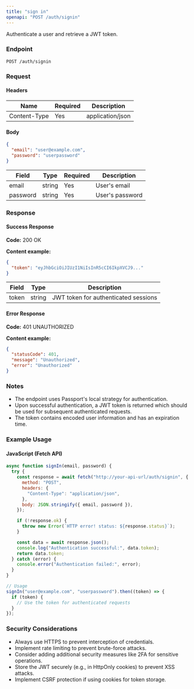 ```yaml
---
title: "sign in"
openapi: "POST /auth/signin"
---
```


Authenticate a user and retrieve a JWT token.

### Endpoint

```
POST /auth/signin
```

### Request

#### Headers

| Name         | Required | Description      |
| ------------ | -------- | ---------------- |
| Content-Type | Yes      | application/json |

#### Body

```json
{
  "email": "user@example.com",
  "password": "userpassword"
}
```

| Field    | Type   | Required | Description     |
| -------- | ------ | -------- | --------------- |
| email    | string | Yes      | User's email    |
| password | string | Yes      | User's password |

### Response

#### Success Response

**Code:** 200 OK

**Content example:**

```json
{
  "token": "eyJhbGciOiJIUzI1NiIsInR5cCI6IkpXVCJ9..."
}
```

| Field | Type   | Description                          |
| ----- | ------ | ------------------------------------ |
| token | string | JWT token for authenticated sessions |

#### Error Response

**Code:** 401 UNAUTHORIZED

**Content example:**

```json
{
  "statusCode": 401,
  "message": "Unauthorized",
  "error": "Unauthorized"
}
```

### Notes

- The endpoint uses Passport's local strategy for authentication.
- Upon successful authentication, a JWT token is returned which should be used for subsequent authenticated requests.
- The token contains encoded user information and has an expiration time.

### Example Usage

#### JavaScript (Fetch API)

```javascript
async function signIn(email, password) {
  try {
    const response = await fetch("http://your-api-url/auth/signin", {
      method: "POST",
      headers: {
        "Content-Type": "application/json",
      },
      body: JSON.stringify({ email, password }),
    });

    if (!response.ok) {
      throw new Error(`HTTP error! status: ${response.status}`);
    }

    const data = await response.json();
    console.log("Authentication successful:", data.token);
    return data.token;
  } catch (error) {
    console.error("Authentication failed:", error);
  }
}

// Usage
signIn("user@example.com", "userpassword").then((token) => {
  if (token) {
    // Use the token for authenticated requests
  }
});
```

### Security Considerations

- Always use HTTPS to prevent interception of credentials.
- Implement rate limiting to prevent brute-force attacks.
- Consider adding additional security measures like 2FA for sensitive operations.
- Store the JWT securely (e.g., in HttpOnly cookies) to prevent XSS attacks.
- Implement CSRF protection if using cookies for token storage.
